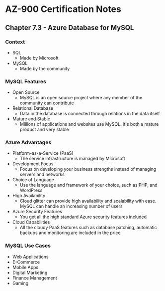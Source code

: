# AZ-900 Certification Notes
## Chapter 7.3 - Azure Database for MySQL

### Context
* SQL
	* Made by Microsoft
* MySQL
	* Made by the community

### MySQL Features
* Open Source
	* MySQL is an open source project where any member of the community can contribute
* Relational Database
	* Data in the database is connected through relations in the data itself
* Mature and Stable
	* Millions of applications and websites use MySQL. It's both a mature product and very stable

### Azure Advantages
* Platform-as-a-Service (PaaS)
	* The service infrastructure is managed by Microsoft
* Development Focus
	* Focus on developing your business strengths instead of managing servers and networks
* Choice of Language
	* Use the language and framework of your choice, such as PHP, and WordPress
* High Availability
	* Cloud glitter can provide high availability and scalability with ease. MySQL can handle an increasing number of users
* Azure Security Features
	* You get all the high standard Azure security features included
* Cloud Capabilities
	* All the cloudy PaaS features such as database patching, automatic backups and monitoring are included in the price

### MySQL Use Cases
* Web Applications
* E-Commerce
* Mobile Apps
* Digital Marketing
* Finance Management
* Gaming